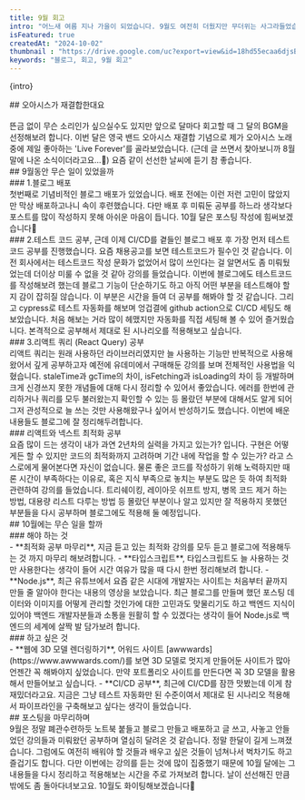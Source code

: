 ```yaml
---
title: 9월 회고
intro: "어느새 여름 지나 가을이 되었습니다. 9월도 여전히 더웠지만 무더위는 사그라들었습니다. 덕분에 여름 내내 하던 강제 미라클 모닝을 중단하게 되었습니다🥹 그럼에도 이것저것 많은 일들을 한 것 같습니다. 그럼 9월 한 달간 무슨 일을 하며 지냈는지 돌아보도록 하겠습니다."
isFeatured: true
createdAt: "2024-10-02"
thumbnail : "https://drive.google.com/uc?export=view&id=18hd55ecaa6djsBAZhfpD497CLikGvVhN" 
keywords: "블로그, 회고, 9월 회고"
---
```

<p>{intro}</p>
<Spacing size="lg" />
## 오아시스가 재결합한대요
<br/>
<YoutubePlayer videoId="TDe1DqxwJoc" elementId="youtube" />
<br/>
뜬금 없이 무슨 소리인가 싶으실수도 있지만 앞으로 달마다 회고할 때 그 달의 BGM을 선정해보려 합니다. 이번 달은 영국 밴드 오아시스 재결합 기념으로 제가 오아시스 노래 중에 제일 좋아하는 'Live Forever'를 골라보았습니다. (근데 글 쓰면서 찾아보니까 8월 말에 나온 소식이더라고요...🫥) 요즘 같이 선선한 날씨에 듣기 참 좋습니다.
<br/>
## 9월동안 무슨 일이 있었을까
<br/>
### 1.블로그 배포
<br/>
첫번째로 기념비적인 블로그 배포가 있었습니다. 배포 전에는 이런 저런 고민이 많았지만 막상 배포하고나니 속이 후련했습니다. 다만 배포 후 미뤄둔 공부를 하느라 생각보다 포스트를 많이 작성하지 못해 아쉬운 마음이 듭니다. 10월 달은 포스팅 작성에 힘써보겠습니다💪
<br/>
### 2.테스트 코드 공부, 근데 이제 CI/CD를 곁들인
블로그 배포 후 가장 먼저 테스트코드 공부를 진행했습니다. 요즘 채용공고를 보면 테스트코드가 필수인 것 같습니다. 이전 회사에서는 테스트코드 작성 문화가 없었어서 많이 쓰인다는 걸 알면서도 좀 미뤄뒀었는데 더이상 미룰 수 없을 것 같아 강의를 들었습니다. 이번에 블로그에도 테스트코드를 작성해보려 했는데 블로그 기능이 단순하기도 하고 아직 어떤 부분을 테스트해야 할지 감이 잡히질 않습니다. 이 부분은 시간을 들여 더 공부를 해봐야 할 것 같습니다. 그리고 cypress로 테스트 자동화를 해보며 엉겁결에 github action으로 CI/CD 세팅도 해보았습니다. 처음 해보는 거라 많이 헤맸지만 자동화를 직접 세팅해 볼 수 있어 즐거웠습니다. 본격적으로 공부해서 제대로 된 시나리오를 적용해보고 싶습니다.
<br/>
### 3.리액트 쿼리 (React Query) 공부
<br/>
리액트 쿼리는 원래 사용하던 라이브러리였지만 늘 사용하는 기능만 반복적으로 사용해왔어서 깊게 공부하고자 예전에 유데미에서 구매해둔 강의를 보며 전체적인 사용법을 익혔습니다. staleTime과 gcTime의 차이, isFetching과 isLoading의 차이 등 개발하며 크게 신경쓰지 못한 개념들에 대해 다시 정리할 수 있어서 좋았습니다. 에러를 한번에 관리하거나 쿼리를 모두 불러왔는지 확인할 수 있는 등 몰랐던 부분에 대해서도 알게 되어 그저 관성적으로 늘 쓰는 것만 사용해왔구나 싶어서 반성하기도 했습니다. 이번에 배운 내용들도 블로그에 잘 정리해두려합니다.
<br/>
### 리액트와 넥스트 최적화 공부
<br/>
요즘 많이 드는 생각이 내가 과연 2년차의 실력을 가지고 있는가? 입니다. 구현은 어떻게든 할 수 있지만 코드의 최적화까지 고려하며 기간 내에 작업을 할 수 있는가? 라고 스스로에게 물어본다면 자신이 없습니다. 물론 좋은 코드를 작성하기 위해 노력하지만 때론 시간이 부족하다는 이유로, 혹은 지식 부족으로 놓치는 부분도 많은 듯 하여 최적화 관련하여 강의를 들었습니다. 트리쉐이킹, 레이아웃 쉬프트 방지, 병목 코드 제거 하는 방법, 대용량 리스트 다루는 방법 등 몰랐던 부분이나 알고 있지만 잘 적용하지 못했던 부분들을 다시 공부하며 블로그에도 적용해 둘 예정입니다. 
<br/>
## 10월에는 무슨 일을 할까
<br/>
### 해야 하는 것
<br/>
- **최적화 공부 마무리**, 지금 듣고 있는 최적화 강의를 모두 듣고 블로그에 적용해두는 것 까지 마무리 해보려합니다.
- **타입스크립트**, 타입스크립트도 늘 사용하는 것만 사용한다는 생각이 들어 시간 여유가 많을 때 다시 한번 정리해보려 합니다.
- **Node.js**, 최근 유튜브에서 요즘 같은 시대에 개발자는 사이트는 처음부터 끝까지 만들 줄 알아야 한다는 내용의 영상을 보았습니다. 최근 블로그를 만들며 했던 포스팅 데이터와 이미지를 어떻게 관리할 것인가에 대한 고민과도 맞물리기도 하고 백엔드 지식이 있어야 백엔드 개발자분들과 소통을 원활히 할 수 있겠다는 생각이 들어 Node.js로 백엔드의 세계에 살짝 발 담가보려 합니다.
<br/>
### 하고 싶은 것
<br/>
- **웹에 3D 모델 렌더링하기**, 어워드 사이트 [awwwards](https://www.awwwards.com/)를 보면 3D 모델로 멋지게 만들어둔 사이트가 많아 언젠간 꼭 해봐야지 싶었습니다. 만약 포트폴리오 사이트를 만든다면 꼭 3D 모델을 활용해서 만들어보고 싶습니다.
- **CI/CD 공부**, 최근에 CI/CD를 잠깐 맛봤는데 이게 참 재밌더라고요. 지금은 그냥 테스트 자동화만 된 수준이여서 제대로 된 시나리오 적용해서 파이프라인을 구축해보고 싶다는 생각이 들었습니다.
<br/>
## 포스팅을 마무리하며
<br/>
9월은 정말 폐관수련하듯 노트북 붙들고 블로그 만들고 배포하고 글 쓰고, 사놓고 안들었던 강의들과 미뤄왔던 공부하며 열심히 달려온 것 같습니다. 정말 한달이 길게 느껴졌습니다. 그럼에도 여전히 배워야 할 것들과 배우고 싶은 것들이 넘쳐나서 벅차기도 하고 즐겁기도 합니다. 다만 이번에는 강의를 듣는 것에 많이 집중했기 때문에 10월 달에는 그 내용들을 다시 정리하고 적용해보는 시간을 주로 가져보려 합니다. 날이 선선해진 만큼 밖에도 좀 돌아다녀보고요. 10월도 화이팅해보겠습니다💪  






